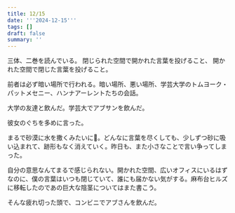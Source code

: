 ```yaml
---
title: 12/15
date: '''2024-12-15'''
tags: []
draft: false
summary: ''
---
```

三体、二巻を読んでいる。
閉じられた空間で開かれた言葉を投げること、
開かれた空間で閉じた言葉を投げること。

前者は必ず暗い場所で行われる。暗い場所、悪い場所、学芸大学のトムヨーク・パットメセニー、ハンナアーレントたちの会話。

大学の友達と飲んだ。学芸大でアブサンを飲んだ。

彼女のぐちを多めに言った。

まるで砂漠に水を撒くみたいに🎵。どんなに言葉を尽くしても、少しずつ砂に吸い込まれて、跡形もなく消えていく。昨日も、また小さなことで言い争ってしまった。

自分の意思なんてまるで感じられない。開かれた空間、広いオフィスにいるはずなのに、僕の言葉はいつも閉じていて、誰にも届かない気がする。麻布台ヒルズに移転したのであの巨大な陰茎についてはまた書こう。

そんな疲れ切った頭で、コンビニでアブさんを飲んだ。


